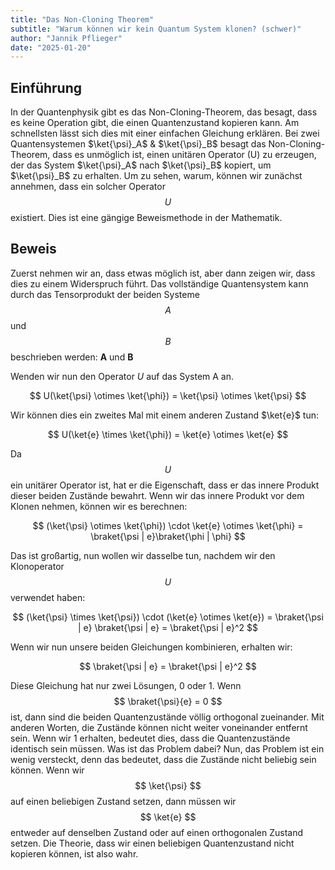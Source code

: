 ```yaml
---
title: "Das Non-Cloning Theorem"
subtitle: "Warum können wir kein Quantum System klonen? (schwer)"
author: "Jannik Pflieger"
date: "2025-01-20"
---
```


## Einführung

In der Quantenphysik gibt es das Non-Cloning-Theorem, das besagt, dass es keine Operation gibt, die einen Quantenzustand kopieren kann.
Am schnellsten lässt sich dies mit einer einfachen Gleichung erklären.
Bei zwei Quantensystemen $\ket{\psi}_A$ $\&$ $\ket{\psi}_B$ besagt das Non-Cloning-Theorem, dass es unmöglich ist, einen unitären Operator (U) zu erzeugen, der das System $\ket{\psi}_A$ nach $\ket{\psi}_B$ kopiert, um $\ket{\psi}_B$ zu erhalten.
Um zu sehen, warum, können wir zunächst annehmen, dass ein solcher Operator $$ U $$ existiert.
Dies ist eine gängige Beweismethode in der Mathematik.

## Beweis

Zuerst nehmen wir an, dass etwas möglich ist, aber dann zeigen wir, dass dies zu einem Widerspruch führt.
Das vollständige Quantensystem kann durch das Tensorprodukt der beiden Systeme $$ A $$ und $$ B $$ beschrieben werden:
**A** und **B**

Wenden wir nun den Operator $U$ auf das System A an.

$$
U(\ket{\psi} \otimes \ket{\phi}) = \ket{\psi} \otimes \ket{\psi}
$$

Wir können dies ein zweites Mal mit einem anderen Zustand $\ket{e}$ tun:

$$
U(\ket{e} \times \ket{\phi}) = \ket{e} \otimes \ket{e}
$$

Da $$ U $$ ein unitärer Operator ist, hat er die Eigenschaft, dass er das innere Produkt dieser beiden Zustände bewahrt.
Wenn wir das innere Produkt vor dem Klonen nehmen, können wir es berechnen:

$$
(\ket{\psi} \otimes \ket{\phi}) \cdot \ket{e} \otimes \ket{\phi} = \braket{\psi | e}\braket{\phi | \phi}
$$

Das ist großartig, nun wollen wir dasselbe tun, nachdem wir den Klonoperator $$ U $$ verwendet haben:

$$
(\ket{\psi} \times \ket{\psi}) \cdot (\ket{e} \otimes \ket{e}) = \braket{\psi | e} \braket{\psi | e} = \braket{\psi | e}^2
$$

Wenn wir nun unsere beiden Gleichungen kombinieren, erhalten wir:

$$
\braket{\psi | e} = \braket{\psi | e}^2
$$

Diese Gleichung hat nur zwei Lösungen, 0 oder 1. Wenn $$ \braket{\psi}{e} = 0 $$ ist, dann sind die beiden Quantenzustände völlig orthogonal zueinander. Mit anderen Worten, die Zustände können nicht weiter voneinander entfernt sein.
Wenn wir 1 erhalten, bedeutet dies, dass die Quantenzustände identisch sein müssen.
Was ist das Problem dabei?
Nun, das Problem ist ein wenig versteckt, denn das bedeutet, dass die Zustände nicht beliebig sein können.
Wenn wir $$ \ket{\psi} $$ auf einen beliebigen Zustand setzen, dann müssen wir $$ \ket{e} $$ entweder auf denselben Zustand oder auf einen orthogonalen Zustand setzen.
Die Theorie, dass wir einen beliebigen Quantenzustand nicht kopieren können, ist also wahr.
